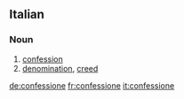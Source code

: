 ==Italian==

===Noun===
{{it-noun|confession|f|e|i}}

# [[confession]]
# [[denomination]], [[creed]]

[[de:confessione]]
[[fr:confessione]]
[[it:confessione]]
